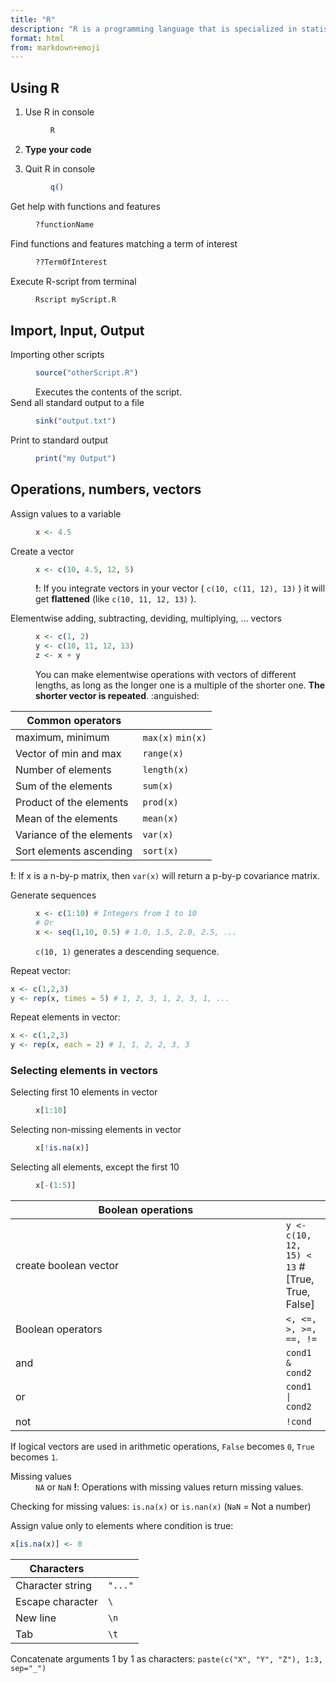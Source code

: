 ```yaml
---
title: "R"
description: "R is a programming language that is specialized in statistical analysis."
format: html
from: markdown+emoji
---
```



## Using R

1. Use R in console
: ```bash
R
```

2. **Type your code**


3. Quit R in console
: ```bash
q()
```

Get help with functions and features
: ```R
?functionName
```

Find functions and features matching a term of interest
: ```R
??TermOfInterest
``` 

Execute R-script from terminal
: ```bash
Rscript myScript.R
```

## Import, Input, Output

Importing other scripts
: ```R
source("otherScript.R")
``` 
Executes the contents of the script.

Send all standard output to a file
: ```R
sink("output.txt")
```

Print to standard output
: ```R
print("my Output")
```

## Operations, numbers, vectors

Assign values to a variable
: ```R
x <- 4.5
```

Create a vector
: ```R
x <- c(10, 4.5, 12, 5)
```
::: {.callout-warning} 
**!**: If you integrate vectors in your vector ( `c(10, c(11, 12), 13)` ) it will get **flattened** (like `c(10, 11, 12, 13)` ).
:::

Elementwise adding, subtracting, deviding, multiplying, ... vectors
: ```R
x <- c(1, 2)
y <- c(10, 11, 12, 13)
z <- x + y
```
::: {.callout-warning}
You can make elementwise operations with vectors of different lengths, as long as the longer one is a multiple of the shorter one. **The shorter vector is repeated**. :anguished:
:::

Common operators          |
--------------------------|-----
maximum, minimum          | `max(x)` `min(x)`
Vector of min and max     | `range(x)`
Number of elements        | `length(x)`
Sum of the elements       | `sum(x)`
Product of the elements   | `prod(x)`
Mean of the elements      | `mean(x)`
Variance of the elements  | `var(x)`
Sort elements ascending   | `sort(x)`


**!**: If x is a n-by-p matrix, then `var(x)` will return a p-by-p covariance matrix.

Generate sequences
: ```R
x <- c(1:10) # Integers from 1 to 10
# Or
x <- seq(1,10, 0.5) # 1.0, 1.5, 2.0, 2.5, ... 
```
`c(10, 1)` generates a descending sequence.

Repeat vector:
```R
x <- c(1,2,3)
y <- rep(x, times = 5) # 1, 2, 3, 1, 2, 3, 1, ...
```

Repeat elements in vector:
```R
x <- c(1,2,3)
y <- rep(x, each = 2) # 1, 1, 2, 2, 3, 3
```

### Selecting elements in vectors

Selecting first 10 elements in vector
: ```R
x[1:10]
```

Selecting non-missing elements in vector
: ```R
x[!is.na(x)]
```

Selecting all elements, except the first 10
: ```R
x[-(1:5)]
```

Boolean operations     | 
-----------------------|----
create boolean vector  | `y <- c(10, 12, 15) < 13` # [True, True, False]
Boolean operators      | `<, <=, >, >=, ==, !=`
and                    | `cond1 & cond2`
or                     | `cond1 | cond2`
not                    | `!cond`

If logical vectors are used in arithmetic operations, `False` becomes `0`, `True` becomes `1`.

Missing values
: `NA` or `NaN`
**!**: Operations with missing values return missing values.

Checking for missing values: `is.na(x)` or `is.nan(x)` (`NaN` = Not a number)

Assign value only to elements where condition is true:
```R 
x[is.na(x)] <- 0
```

Characters           |
---------------------|----
Character string     | `"..."` 
Escape character     | `\`
New line             | `\n`
Tab                  | `\t`

Concatenate arguments 1 by 1 as characters: `paste(c("X", "Y", "Z"), 1:3, sep="_")`


